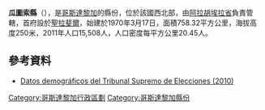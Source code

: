 '''瓜圖索縣'''（{{lang-es|Cantón de Guatuso}}），是[[哥斯達黎加|哥斯達黎加]]的縣份，位於該國西北部，由[[阿拉胡埃拉省|阿拉胡埃拉省]]負責管轄，首府設於[[聖拉斐爾_(阿拉胡埃拉省)|聖拉斐爾]]，始建於1970年3月17日，面積758.32平方公里，海拔高度250米，2011年人口15,508人，人口密度每平方公里20.45人。

{{Coord|10|40|0|N|84|49|0|W|display=title}}

==參考資料==
*[https://web.archive.org/web/20150418081810/http://www.tse.go.cr/pdf/ficheros/guatuso.pdf Datos demográficos del Tribunal Supremo de Elecciones (2010)]

{{哥斯達黎加省份}}
[[Category:哥斯達黎加行政區劃|Category:哥斯達黎加行政區劃]]
[[Category:哥斯達黎加縣份|Category:哥斯達黎加縣份]]